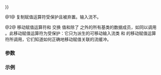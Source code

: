 {{cpp/io/basic_istream/title|operator{{=}}}}
{{cpp/io/basic_istream/navbar}}
{{dcl begin}}
{{dcl|num=1|1=
protected:
basic_istream&amp; operator=( const basic_istream&amp; rhs ) = delete;
}}
{{dcl|num=2|since=c++11|1=
protected:
basic_istream&amp; operator=( basic_istream&amp;&amp; rhs );
}}
{{dcl end}}

@1@ 复制赋值运算符受保护且被弃置。输入流不{{named req|CopyAssignable}}。

@2@ 移动赋值运算符和 {{c|rhs}} 交换 {{rlpf|gcount}} 值和除了 {{ltf|cpp/io/basic_ios/rdbuf}} 之外的所有基类的数据成员，如同以调用 {{c|swap(*rhs)}}。此移动赋值运算符为受保护：它只为派生的可移动输入流类 {{lc|std::basic_ifstream}} 和 {{lc|std::basic_istringstream}} 的移动赋值运算符所调用，它们知道如何正确地移动赋值关联的流缓冲。

===参数===
{{par begin}}
{{par | rhs |要赋值给 {{c|*this}} 的 {{tt|basic_istream}} 对象}}
{{par end}}

===示例===
{{example
|code=
#include &lt;iostream&gt;
#include &lt;sstream&gt;

int main()
{
    std::istringstream s1;
    s1 = std::istringstream("test"); // OK

    std::cin = std::istringstream("test"); // 错误：'operator=' 为受保护
}
}}

{{langlinks|de|en|es|fr|it|ja|pt|ru}}